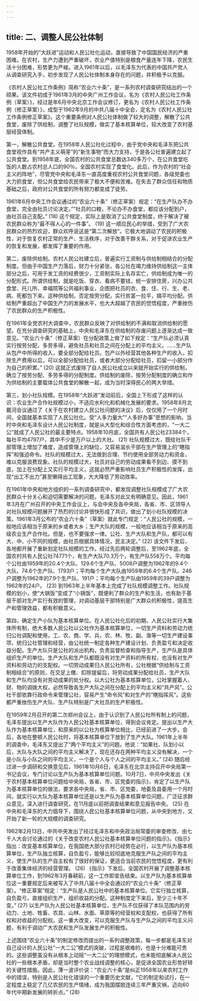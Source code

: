 ```yaml
---
---
---
```

title: 二、调整人民公社体制
---




1958年开始的“大跃进”运动和人民公社化运动，直接导致了中国国民经济的严重困难。在农村，生产力遭到严重破坏，农业产值特别是粮食产量连年下降，农民生活十分困难，形势更为严峻。进入1961年以后，以毛泽东为代表的中国共产党人从调查研究入手，初步发现了人民公社体制本身存在的问题，并积极予以克服。

《农村人民公社工作条例》简称“农业六十条”，是一系列农村调查研究结出的一个硕果。该文件初成于1961年3月的中央广州工作会议，名为《农村人民公社工作条例（草案）》，经过是年6月中央北京工作会议修订，更名为《农村人民公社工作条例（修正草案）》，成型于1962年9月的中共八届十中全会，定名为《农村人民公社工作条例修正草案》。这个重要条例对人民公社体制做了较大的调整，解散了公共食堂，废除了供给制，调整了社队规模，做实了基本核算单位，较大改变了农村基层经营体制。

第一，解散公共食堂。在1958年人民公社化过程中，由于党中央和毛泽东把公共食堂视作具有“共产主义萌芽”的“新生事物”而大力支持，于是各公社普遍建立起了公共食堂。到1958年底，全国农村的公共食堂总数达340多万个，在公共食堂吃饭的人数占农村总人口的90％，全国农村实现了食堂化。此后，作为农村的“社会主义的阵地”，尽管党中央和毛泽东一直高度重视农村公共食堂问题，各级党委也大力抓食堂，但公共食堂给农民带来了极大不便和苦难。在失去了群众信任和物质基础之后，政府对公共食堂的所有努力都变成了徒劳。

1961年6月中央工作会议通过的“农业六十条”（修正草案）规定：“在生产队办不办食堂，完全由社员讨论决定。”“社员的口粮，不论办不办食堂，都应该分配到户，由社员自己支配。” (18) 这个规定，实际上是取消了公共食堂制度，终于解决了被农民群众称为“最不得人心的一件事”。 (19) 这一顺应民心的举措，受到了广大农民群众的热烈欢迎，群众欢呼说这是“第二次解放”。它极大地调动了农民的积极性，对于恢复农村正常的生产、生活秩序，对于改善干群关系，对于促进农业生产的恢复和发展，都发挥了重要的作用。

第二，废除供给制。农村人民公社建立后，普遍实行工资制与供给制相结合的分配制度。但由于中国生产力落后，财力十分紧张，各公社在竭力维持供给制这一主体部分之后，可用于发工资的经费很少，工资制实际上名存实亡，供给制成为唯一的分配形式。所谓供给制，就是吃饭、穿衣、看病不要钱，统一安排住房，兴办公共食堂、托儿所、幸福院等公共福利事业，企图把社员的衣、食、住、行、生、老、病、死都包下来。这种供给制，否定按劳分配，实行贫富一拉平，搞平均分配。供给制严重超出了中国生产力的发展水平，也大大超越了农民的觉悟程度，严重挫伤了农民群众的生产积极性。

在1961年全党农村大调查中，农民群众反映了对供给制的不满和取消供给制的愿望。在充分调查研究的基础上，中央和毛泽东在供给制的存废问题上逐渐达成一致意见。“农业六十条”（修正草案）在分配政策上做了如下规定：“生产队必须认真实行按劳分配，多劳多得，避免社员和社员之间在分配上的平均主义。……生产队从包产中所得的收入，要全部分配给社员。包产以外经营其他各种生产的收入，扣除生产费用以后，可以全部分配给社员，或者大部分分配给社员，扣留一小部分作为自己的积累。” (20) 这就正式废除了自人民公社成立以来就开始实行的供给制，确立了按劳分配、多劳多得的分配制度。供给制的废除，按劳分配制度的确立和作为供给制的主要载体公共食堂的解散一起，成为当时深得民心的两大举措。

第三，划小社队规模。在1958年“大跃进”发动前后，全国上下形成了这样的认识：农业生产合作社规模过小，不适应水利化和机械化发展的要求。1958年8月北戴河会议通过了《关于在农村建立人民公社问题的决议》后，仅仅用了一个月时间，全国就基本实现了人民公社化。受“人多力量大”“人多好办事”思想的影响，当时中央和毛泽东设计人民公社制度，就是从大型化和综合性方面考虑的，“一大二公”就成了人民公社的最主要特点。1958年10月底，全国共有人民公社23384个，每社平均4797户，其中不少是万户以上的大社。 (21) 社队规模过大，既给社队干部管理上增加了难度，造成管理上的缺位，又容易滋长干部在生产管理上的“瞎指挥”和强迫命令。社队的规模过大，无法做到合理、节约使用全部劳动力和资金，难以克服浪费现象。社队的规模过大，社员对自己的劳动成果看不到边、摸不到底，加上在分配上又实行平均主义，这就必然严重影响社员生产积极性的发挥，出现“出工不出力”甚至懒得出工现象，大大降低了劳动效率。

在1961年中央和地方组织的一系列调查研究中，都发现调整社队规模成了广大农民群众十分关心和迫切需要解决的问题，毛泽东对此又有明确意见。因此，1961年3月在广州召开的中央工作会议上，与会中央及各中央局，各省、市、区领导人对社队规模问题展开了热烈的讨论并很快形成了共识，做出了划小社队规模的决策。1961年3月公布的“农业六十条”（草案）就此专门规定：“人民公社的规模，一般地应该相当于原来的乡或者大乡；生产大队的规模，一般地应该相当于原来的高级农业生产合作社。但是，也不要强求一律。公社、生产大队和生产队，都可以有大、中、小不同的规模，由社员根据具体情况，民主决定。” (22) 该文件下发后，各地都开展了重新划定社队规模的工作。经过先后两轮调整后，至1962年底，全国农村共有人民公社74771个，有生产大队70.3万个，有生产队558万个。平均每个公社由1959年的20.4个大队、129.6个生产队、5008户调整为1962年的9.4个大队、74.6个生产队、1793户；平均每个生产大队由1959年的6.4个生产队、246户调整为1962年的7.9个生产队、191户；平均每个生产队由1959年的39户调整为1962年的24户。 (23) 到1963年上半年基本上完成了社队规模调整工作。社队规模的划小，使“大锅饭”变成了“小锅饭”，既便利了群众的生产和生活，也有助于基层干部对生产实行有效的管理，对调动基层干部特别是广大群众的积极性，提高生产和管理效益，都有积极意义。

第四，确定生产小队为基本核算单位。在人民公社化后的初期，人民公社实行大集体所有制，绝大多数人民公社以公社作为基本核算单位，一切生产资料和劳动力统归公社调配和使用，工、农、商、学、兵，农、林、牧、副、渔等一切生产建设事项，统归公社管理和经营，由公社统一制定各种生产建设计划、负责盈亏和决定收益分配。生产大队只是公社的派出机构，负责监督检查和指导生产，生产队是具体组织生产的单位。生产大队和生产队都既没有对生产资料的所有权，也没有对生产资料和劳动力的支配权。一切劳动成果归人民公社所有，公社根据“供给制与工资制相结合”的原则，在交足上缴、扣除提留后，将劳动成果分配给社员，生产大队和生产队均没有对劳动成果的处分权。以大公社为基本核算单位，公社掌握着人、财、物的调拨大权，必然导致各生产大队之间在分配上的平均主义和“共产风”。公社干部依靠行政命令来管理公社，容易产生“命令风”和对生产的“瞎指挥风”。这些都严重挫伤生产大队、生产队特别是广大社员的生产积极性。

在1959年2月召开的第二次郑州会议上，由于认识到了人民公社所有制上的问题，毛泽东提出以生产大队作为人民公社基本核算单位，得到会议肯定。提出以生产大队作为基本核算单位，和原来的以公社为核算单位相比，已经前进了一大步。会后，各地在整顿人民公社时，将基本核算单位下放到了生产大队。1961年上半年的调查中，毛泽东又提出了“两个平均主义”的问题。他说：“如果社、队划小以后，大队与大队之间的平均主义解决了，现在还存在两种平均主义没有解决，一个是小队与小队之间的平均主义，一个是个人与个人之间的平均主义。” (24) 随后经过进一步调研和交换意见后，1961年10月6日，毛泽东在北京主持召开中央局第一书记会议，专门讨论以生产队为基本核算单位问题。10月7日，中共中央发出《关于农村基本核算单位问题给中央局，各省、市、区党委的指示》，肯定了以生产队为基本核算单位的做法，要求各中央局，省、市、区党委，地委及县委用一个月时间，就实行以大队为基本核算单位还是以生产队为基本核算单位问题，广泛征求群众意见，深入进行调查研究，在11月底以前把调查结果和意见报告中央。 (25) 在中央和毛泽东的大力倡导下，围绕人民公社基本核算单位问题，从中央到地方，又开始了新一轮的大规模的调查研究。

1962年2月13日，中共中央发出了经过毛泽东和中央政治局常委的审查修改、由七千人大会讨论通过的《关于改变农村人民公社基本核算单位问题的指示》。《指示》指出：改变基本核算单位，在我国绝大部分农村已经势在必行，以生产队为基本核算单位，生产队独立核算，自负盈亏，能够比较彻底地克服生产队之间的平均主义，使生产队的生产自主权有了很好的保证，更适合当前农民的觉悟程度，更有利于改善集体经济的经营管理。 (26) 《指示》下发后，全国农村开展了调整基本核算单位工作，到1962年3月春耕前，这一工作即宣告结束。以生产队为基本核算单位这一重要规定后来被写入了中共八届十中全会通过的“农业六十条”（修正草案）。“修正草案”规定：“生产队是人民公社中的基本核算单位。它实行独立核算，自负盈亏，直接组织生产，组织收益的分配。这种制度定下来后，至少三十年不变。” (27) 以生产队为人民公社基本核算单位，生产队不仅获得了本队范围内的劳动力、土地、牲畜、农具、山林、水面、草原等的经营权和支配权，也获得了所有权和对收益的分配权。这一重大改变，可以克服生产队与生产队之间的平均主义问题，有利于调动广大农民和生产队发展生产的积极性。

上述围绕“农业六十条”的制定修改而提出的一系列调整政策，每一步都是毛泽东对自己设计的人民公社“一大二公”模式的突破，过程是艰难的，也是十分难能可贵的。这些调整虽没有从根本上动摇“一大二公”的理想模式，也未能彻底解决人民公社的一些根本矛盾，却是当时整个农业战线调整的核心，是促进全国农业形势好转的关键性措施。因此，薄一波评价说：“农业六十条”是纠正1958年以来农村工作中的错误，特别是人民公社化错误的一个重要历史文献，“它的制定和试行，在一定程度上稳定了几亿农民的生产情绪，成为我国摆脱连续三年严重灾祸，迈向60年代中期新发展的转折点。” (28)